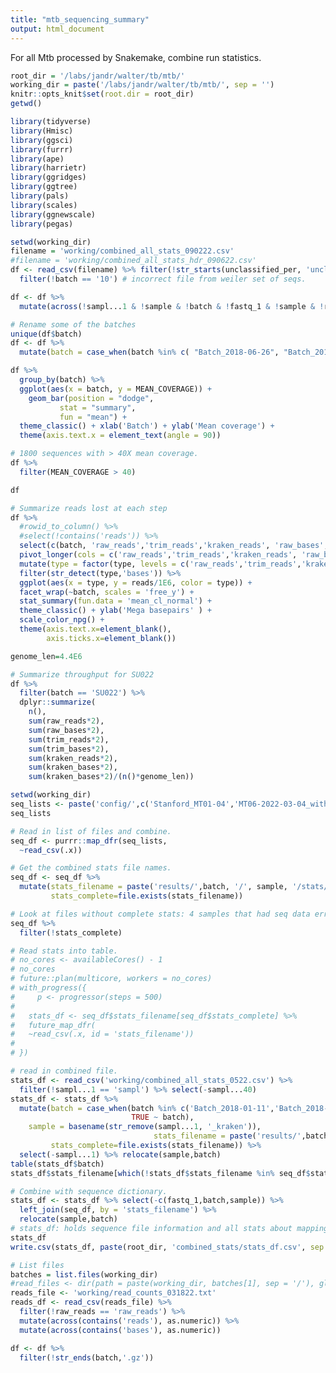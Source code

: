 ```yaml
---
title: "mtb_sequencing_summary"
output: html_document
---
```

For all Mtb processed by Snakemake, combine run statistics. 
```r
root_dir = '/labs/jandr/walter/tb/mtb/'
working_dir = paste('/labs/jandr/walter/tb/mtb/', sep = '')
knitr::opts_knit$set(root.dir = root_dir)
getwd()

library(tidyverse)
library(Hmisc)
library(ggsci)
library(furrr)
library(ape)
library(harrietr)
library(ggridges)
library(ggtree)
library(pals)
library(scales)
library(ggnewscale)
library(pegas)
```

```r
setwd(working_dir)
filename = 'working/combined_all_stats_090222.csv'
#filename = 'working/combined_all_stats_hdr_090622.csv'
df <- read_csv(filename) %>% filter(!str_starts(unclassified_per, 'unclassified')) %>% select(!sampl...43) %>%
  filter(!batch == '10') # incorrect file from weiler set of seqs.

df <- df %>% 
  mutate(across(!sampl...1 & !sample & !batch & !fastq_1 & !sample & !refname, as.double))

# Rename some of the batches
unique(df$batch)
df <- df %>%
  mutate(batch = case_when(batch %in% c( "Batch_2018-06-26", "Batch_2018-01-11") ~ 'IS-1045', TRUE ~ batch))

```
```r
df %>%
  group_by(batch) %>%
  ggplot(aes(x = batch, y = MEAN_COVERAGE)) + 
    geom_bar(position = "dodge",
           stat = "summary",
           fun = "mean") + 
  theme_classic() + xlab('Batch') + ylab('Mean coverage') + 
  theme(axis.text.x = element_text(angle = 90))

# 1800 sequences with > 40X mean coverage.
df %>%
  filter(MEAN_COVERAGE > 40)
```
```r
df

# Summarize reads lost at each step
df %>%
  #rowid_to_column() %>% 
  #select(!contains('reads')) %>%
  select(c(batch, 'raw_reads','trim_reads','kraken_reads', 'raw_bases','trim_bases','kraken_bases')) %>%
  pivot_longer(cols = c('raw_reads','trim_reads','kraken_reads', 'raw_bases','trim_bases','kraken_bases'), names_to = 'type', values_to = 'reads') %>%
  mutate(type = factor(type, levels = c('raw_reads','trim_reads','kraken_reads', 'raw_bases','trim_bases','kraken_bases'))) %>%
  filter(str_detect(type,'bases')) %>%
  ggplot(aes(x = type, y = reads/1E6, color = type)) + 
  facet_wrap(~batch, scales = 'free_y') +
  stat_summary(fun.data = 'mean_cl_normal') + 
  theme_classic() + ylab('Mega basepairs' ) + 
  scale_color_npg() + 
  theme(axis.text.x=element_blank(),
        axis.ticks.x=element_blank())

genome_len=4.4E6

# Summarize throughput for SU022
df %>%
  filter(batch == 'SU022') %>%
  dplyr::summarize(
    n(),        
    sum(raw_reads*2),
    sum(raw_bases*2),
    sum(trim_reads*2),
    sum(trim_bases*2),
    sum(kraken_reads*2),
    sum(kraken_bases*2), 
    sum(kraken_bases*2)/(n()*genome_len))

```

```r
setwd(working_dir)
seq_lists <- paste('config/',c('Stanford_MT01-04','MT06-2022-03-04_withEnvCult','pgy','SU022','SU025','tgen_samples','tgen_samples2','tgen_samples3'),'.tsv', sep = '')
seq_lists

# Read in list of files and combine. 
seq_df <- purrr::map_dfr(seq_lists, 
  ~read_csv(.x))

# Get the combined stats file names.
seq_df <- seq_df %>%
  mutate(stats_filename = paste('results/',batch, '/', sample, '/stats/', sample, '_bwa_H37Rv_all_stats.csv', sep = ''), 
         stats_complete=file.exists(stats_filename))

# Look at files without complete stats: 4 samples that had seq data errors: exclude these duplicates. 
seq_df %>%
  filter(!stats_complete)

# Read stats into table. 
# no_cores <- availableCores() - 1
# no_cores
# future::plan(multicore, workers = no_cores)
# with_progress({
#     p <- progressor(steps = 500)
# 
#   stats_df <- seq_df$stats_filename[seq_df$stats_complete] %>%
#   future_map_dfr( 
#   ~read_csv(.x, id = 'stats_filename')) 
# 
# })

# read in combined file.
stats_df <- read_csv('working/combined_all_stats_0522.csv') %>%
  filter(!sampl...1 == 'sampl') %>% select(-sampl...40)
stats_df <- stats_df %>%
  mutate(batch = case_when(batch %in% c('Batch_2018-01-11','Batch_2018-06-26') ~ 'IS-1045',
                           TRUE ~ batch),
    sample = basename(str_remove(sampl...1, '_kraken')),
                                stats_filename = paste('results/',batch, '/', sample, '/stats/', sample, '_bwa_H37Rv_all_stats.csv', sep = ''), 
         stats_complete=file.exists(stats_filename)) %>% 
  select(-sampl...1) %>% relocate(sample,batch) 
table(stats_df$batch)
stats_df$stats_filename[which(!stats_df$stats_filename %in% seq_df$stats_filename)]

# Combine with sequence dictionary.
stats_df <- stats_df %>% select(-c(fastq_1,batch,sample)) %>%
  left_join(seq_df, by = 'stats_filename') %>%
  relocate(sample,batch)
# stats_df: holds sequence file information and all stats about mapping and coverage.  
stats_df
write.csv(stats_df, paste(root_dir, 'combined_stats/stats_df.csv', sep = ''), row.names = FALSE)
```
```r
# List files
batches = list.files(working_dir)
#read_files <- dir(path = paste(working_dir, batches[1], sep = '/'), glob2rx('*read_counts.txt'), full.names = TRUE, recursive = TRUE)
reads_file <- 'working/read_counts_031822.txt'
reads_df <- read_csv(reads_file) %>%
  filter(!raw_reads == 'raw_reads') %>%
  mutate(across(contains('reads'), as.numeric)) %>%
  mutate(across(contains('bases'), as.numeric))

df <- df %>%
  filter(!str_ends(batch,'.gz'))

```




